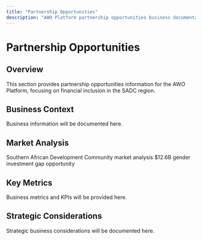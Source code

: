 ```yaml
---
title: "Partnership Opportunities"
description: "AWO Platform partnership opportunities business documentation"
---
```


# Partnership Opportunities

## Overview

<Info>
This section provides partnership opportunities information for the AWO Platform, focusing on financial inclusion in the SADC region.
</Info>

## Business Context

Business information will be documented here.

## Market Analysis

<CardGroup cols={2}>
  <Card title="SADC Market" icon="globe">
    Southern African Development Community market analysis
  </Card>
  <Card title="Gender Gap" icon="chart-bar">
    $12.6B gender investment gap opportunity
  </Card>
</CardGroup>

## Key Metrics

Business metrics and KPIs will be provided here.

## Strategic Considerations

Strategic business considerations will be documented here.
